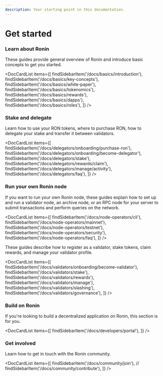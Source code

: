 ```yaml
---
description: Your starting point in this documentation.
---
```



# Get started

### Learn about Ronin
These guides provide general overview of Ronin and
introduce basic concepts to get you started.

<DocCardList items={[ 
    findSidebarItem('/docs/basics/introduction'),
    findSidebarItem('/docs/basics/key-concepts'),
    findSidebarItem('/docs/basics/white-paper'),
    findSidebarItem('/docs/basics/tokenomics'),
    findSidebarItem('/docs/basics/rewards'),
    findSidebarItem('/docs/basics/dapps'),
    findSidebarItem('/docs/basics/roles'),
    ]} />

### Stake and delegate
Learn how to use your RON tokens, where to purchase RON, 
how to delegate your stake and transfer it between validators.

<DocCardList items={[ 
    findSidebarItem('/docs/delegators/onboarding/purchase-ron'),
    findSidebarItem('/docs/delegators/onboarding/become-delegator'),
    findSidebarItem('/docs/delegators/stake'),
    findSidebarItem('/docs/delegators/rewards/claim'),
    findSidebarItem('/docs/delegators/manage/activity'),
    findSidebarItem('/docs/delegators/faq'),
    ]} />

### Run your own Ronin node
If you want to run your own Ronin node, these guides explain how to set
up and run a validator node, an archive node, or an RPC node for your
server to submit transactions and perform queries on the network.

<DocCardList items={[ 
    findSidebarItem('/docs/node-operators/cli'),
    findSidebarItem('/docs/node-operators/mainnet'),
    findSidebarItem('/docs/node-operators/testnet'),
    findSidebarItem('/docs/node-operators/security'),
    findSidebarItem('/docs/node-operators/faq'),
    ]} />

These guides describe how to register as a validator, stake tokens,
claim rewards, and manage your validator profile.

<DocCardList items={[ 
    findSidebarItem('/docs/validators/onboarding/become-validator'),
    findSidebarItem('/docs/validators/stake'),
    findSidebarItem('/docs/validators/rewards'),
    findSidebarItem('/docs/validators/manage'),
    findSidebarItem('/docs/validators/slashing'),
    findSidebarItem('/docs/validators/governance'),
    ]} />

### Build on Ronin
If you're looking to build a decentralized application on Ronin,
this section is for you.

<DocCardList items={[ 
    findSidebarItem('/docs/developers/portal'),
    ]} />

### Get involved
Learn how to get in touch with the Ronin community.

<DocCardList items={[ 
    findSidebarItem('/docs/community/join'),
    // findSidebarItem('/docs/community/contribute'),
    ]} />

